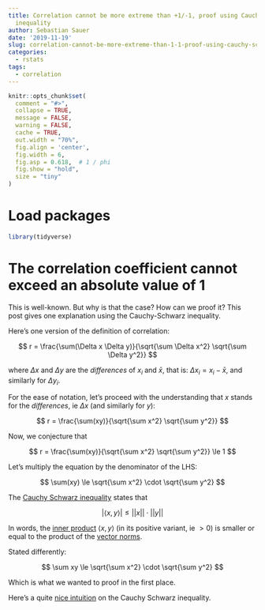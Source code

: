 ```yaml
---
title: Correlation cannot be more extreme than +1/-1, proof using Cauchy-Schwarz
  inequality
author: Sebastian Sauer
date: '2019-11-19'
slug: correlation-cannot-be-more-extreme-than-1-1-proof-using-cauchy-schwartz-inequality
categories:
  - rstats
tags:
  - correlation
---
```




```r
knitr::opts_chunk$set(
  comment = "#>",
  collapse = TRUE,
  message = FALSE,
  warning = FALSE,
  cache = TRUE,
  out.width = "70%",
  fig.align = 'center',
  fig.width = 6,
  fig.asp = 0.618,  # 1 / phi
  fig.show = "hold",
  size = "tiny"
)
```



# Load packages

```r
library(tidyverse)
```



# The correlation coefficient cannot exceed an absolute value of 1

This is well-known. But why is that the case? How can we proof it? This post gives one explanation using the Cauchy-Schwarz inequality.


Here's one version of the definition of correlation:


$$
r = \frac{\sum(\Delta x \Delta y)}{\sqrt{\sum \Delta x^2} \sqrt{\sum \Delta y^2}}
$$



where $\Delta x$ and $\Delta y$ are the *differences* of $x_i$ and $\bar{x}$, that is: $\Delta x_i = x_i - \bar{x}$, and similarly for $\Delta y_i$.

For the ease of notation, let's proceed with the understanding that $x$ stands for the *differences*, ie $\Delta x$ (and similarly for $y$):



$$
r = \frac{\sum(xy)}{\sqrt{\sum x^2} \sqrt{\sum y^2}}
$$


Now, we conjecture that


$$
r = \frac{\sum(xy)}{\sqrt{\sum x^2} \sqrt{\sum y^2}} \le 1
$$

Let's multiply the equation by the denominator of the LHS:


$$
\sum(xy) \le \sqrt{\sum x^2} \cdot  \sqrt{\sum y^2}
$$


The [Cauchy Schwarz inequality](https://en.wikipedia.org/wiki/Cauchy%E2%80%93Schwarz_inequality) states that


$$
\big| \langle x,y\rangle \big |\leq ||x|| \cdot ||y||
$$

In words, the [inner product](https://en.wikipedia.org/wiki/Inner_product_space) $\langle x,y\rangle$ (in its positive variant, ie $>0$) is smaller or equal to the product of the [vector norms](http://mathworld.wolfram.com/VectorNorm.html).


Stated differently:

$$
\sum xy \le \sqrt{\sum x^2} \cdot  \sqrt{\sum y^2}
$$

Which is what we wanted to proof in the first place.


Here's a quite [nice intuition](https://jakubmarian.com/intuition-behind-the-cauchy-schwarz-markovs-and-jensens-inequality/) on the Cauchy Schwarz inequality.

